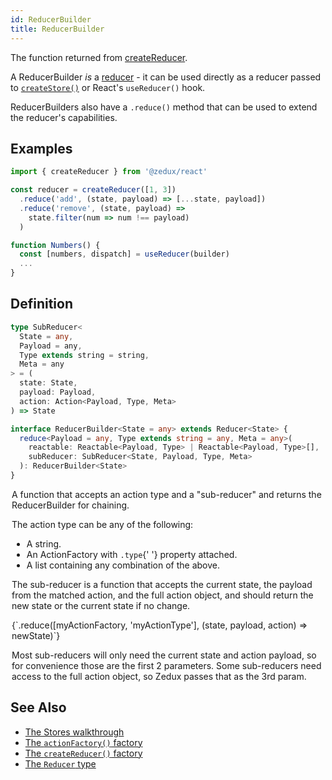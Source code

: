 ```yaml
---
id: ReducerBuilder
title: ReducerBuilder
---
```



The function returned from [createReducer](../factories/createReducer).

A ReducerBuilder _is_ a [reducer](Reducer) - it can be used directly as a reducer passed to [`createStore()`](../factories/createStore) or React's `useReducer()` hook.

ReducerBuilders also have a `.reduce()` method that can be used to extend the reducer's capabilities.

## Examples

```ts
import { createReducer } from '@zedux/react'

const reducer = createReducer([1, 3])
  .reduce('add', (state, payload) => [...state, payload])
  .reduce('remove', (state, payload) =>
    state.filter(num => num !== payload)
  )

function Numbers() {
  const [numbers, dispatch] = useReducer(builder)
  ...
}
```

## Definition

```ts
type SubReducer<
  State = any,
  Payload = any,
  Type extends string = string,
  Meta = any
> = (
  state: State,
  payload: Payload,
  action: Action<Payload, Type, Meta>
) => State

interface ReducerBuilder<State = any> extends Reducer<State> {
  reduce<Payload = any, Type extends string = any, Meta = any>(
    reactable: Reactable<Payload, Type> | Reactable<Payload, Type>[],
    subReducer: SubReducer<State, Payload, Type, Meta>
  ): ReducerBuilder<State>
}
```

<Legend>
  <Item name="reduce">
    <p>
      A function that accepts an action type and a "sub-reducer" and returns the
      ReducerBuilder for chaining.
    </p>
    <p>The action type can be any of the following:</p>
    <ul>
      <li>A string.</li>
      <li>
        An <Link to="ActionFactory">ActionFactory</Link> with <code>.type</code>{' '}
        property attached.
      </li>
      <li>A list containing any combination of the above.</li>
    </ul>
    <p>
      The sub-reducer is a function that accepts the current state, the payload
      from the matched action, and the full action object, and should return the
      new state or the current state if no change.
    </p>
    <Ts>{`.reduce([myActionFactory, 'myActionType'], (state, payload, action) => newState)`}</Ts>
    <p>
      Most sub-reducers will only need the current state and action payload, so
      for convenience those are the first 2 parameters. Some sub-reducers need
      access to the full action object, so Zedux passes that as the 3rd param.
    </p>
  </Item>
</Legend>

## See Also

- [The Stores walkthrough](../../walkthrough/stores)
- [The `actionFactory()` factory](../factories/actionFactory)
- [The `createReducer()` factory](../factories/createReducer)
- [The `Reducer` type](Reducer)
